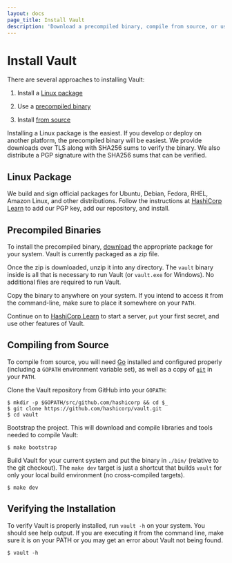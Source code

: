 ```yaml
---
layout: docs
page_title: Install Vault
description: 'Download a precompiled binary, compile from source, or use a package.'
---
```


# Install Vault

There are several approaches to installing Vault:

1. Install a [Linux package](#linux-package)

1. Use a [precompiled binary](#precompiled-binaries)

1. Install [from source](#compiling-from-source)

Installing a Linux package is the easiest. If you develop or deploy on another
platform, the precompiled binary will be easiest. We provide downloads over TLS
along with SHA256 sums to verify the binary. We also distribute a PGP signature
with the SHA256 sums that can be verified.

## Linux Package

We build and sign official packages for Ubuntu, Debian, Fedora, RHEL, Amazon
Linux, and other distributions. Follow the instructions at [HashiCorp
Learn][learn-vault-install] to add our PGP key, add our repository, and
install.

## Precompiled Binaries

To install the precompiled binary, [download](/downloads) the appropriate
package for your system. Vault is currently packaged as a zip file.

Once the zip is downloaded, unzip it into any directory. The `vault` binary
inside is all that is necessary to run Vault (or `vault.exe` for Windows). No
additional files are required to run Vault.

Copy the binary to anywhere on your system. If you intend to access it from the
command-line, make sure to place it somewhere on your `PATH`.

Continue on to [HashiCorp Learn][learn-vault-dev-server] to start a server, `put`
your first secret, and use other features of Vault.

## Compiling from Source

To compile from source, you will need [Go](https://golang.org) installed and
configured properly (including a `GOPATH` environment variable set), as well as
a copy of [`git`](https://www.git-scm.com/) in your `PATH`.

Clone the Vault repository from GitHub into your `GOPATH`:

```shell
$ mkdir -p $GOPATH/src/github.com/hashicorp && cd $_
$ git clone https://github.com/hashicorp/vault.git
$ cd vault
```

Bootstrap the project. This will download and compile libraries and tools needed
to compile Vault:

```shell
$ make bootstrap
```

Build Vault for your current system and put the binary in `./bin/` (relative to
the git checkout). The `make dev` target is just a shortcut that builds `vault`
for only your local build environment (no cross-compiled targets).

```shell
$ make dev
```

## Verifying the Installation

To verify Vault is properly installed, run `vault -h` on your system. You should
see help output. If you are executing it from the command line, make sure it is
on your PATH or you may get an error about Vault not being found.

```shell-session
$ vault -h
```

[learn-vault-install]: https://learn.hashicorp.com/vault/getting-started/install

[learn-vault-dev-server]: https://learn.hashicorp.com/vault/getting-started/dev-server
